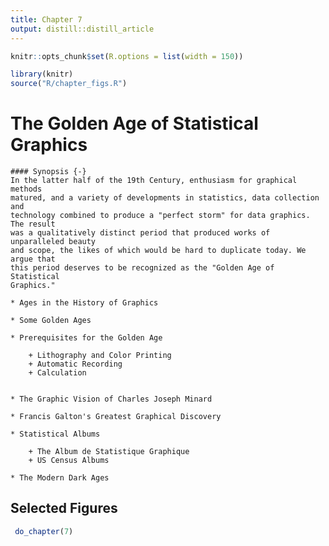 ```yaml
---
title: Chapter 7
output: distill::distill_article
---
```


<script src="https://ajax.googleapis.com/ajax/libs/jquery/3.1.1/jquery.min.js"></script>

<style>
.zoomDiv {
  opacity: 0;
  position: fixed;
  top: 50%;
  left: 50%;
  z-index: 50;
  transform: translate(-50%, -50%);
  box-shadow: 10px 10px 50px #888888;
  max-height:100%;
}

.zoomImg {
  width: 100%;
}
</style>


<script type="text/javascript">
  $(document).ready(function() {
    $('body').prepend("<div class=\"zoomDiv\"><img src=\"\" class=\"zoomImg\"></div>");
    // onClick function for all plots (img's)
    $('img:not(.zoomImg)').click(function() {
      $('.zoomImg').attr('src', $(this).attr('src'));
      $('.zoomDiv').css({opacity: '1', width: '55%'});
    });
    // onClick function for zoomImg
    $('img.zoomImg').click(function() {
      $('.zoomDiv').css({opacity: '0', width: '0%'});
    });
  });
</script>

```r
knitr::opts_chunk$set(R.options = list(width = 150))

library(knitr)
source("R/chapter_figs.R")
```
# The Golden Age of Statistical Graphics {#ch07-golden}


```block
#### Synopsis {-}
In the latter half of the 19th Century, enthusiasm for graphical methods
matured, and a variety of developments in statistics, data collection and
technology combined to produce a "perfect storm" for data graphics. The result
was a qualitatively distinct period that produced works of unparalleled beauty
and scope, the likes of which would be hard to duplicate today. We argue that
this period deserves to be recognized as the "Golden Age of Statistical
Graphics."
```

```block
* Ages in the History of Graphics

* Some Golden Ages 

* Prerequisites for the Golden Age 

	+ Lithography and Color Printing	
	+ Automatic Recording	
	+ Calculation


* The Graphic Vision of Charles Joseph Minard
	
* Francis Galton's Greatest Graphical Discovery
	
* Statistical Albums

	+ The Album de Statistique Graphique
	+ US Census Albums

* The Modern Dark Ages 

```


## Selected Figures

```r
 do_chapter(7)
```
